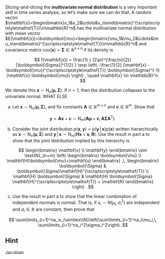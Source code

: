 Slicing-and-dicing the **multivariate normal distribution** is a very important skill in time series analysis, so let's make sure we can do that. A random vector $\mathbf{x}=\begin{bmatrix}x_1&x_2&\cdots&x_n\end{bmatrix}^{\scriptscriptstyle\mathsf{T}}\in\mathbb{R}^n$ has the multivariate normal distribution with mean vector $E(\mathbf{x})=\boldsymbol{\mu}=\begin{bmatrix}\mu_1&\mu_2&\cdots&\mu_n\end{bmatrix}^{\scriptscriptstyle\mathsf{T}}\in\mathbb{R}^n$ and covariance matrix $\text{cov}(\mathbf{x})=\boldsymbol{\Sigma}\in\mathbb{R}^{n\times n}$ if its density is

$$
f(\mathbf{x})
=
\frac{1}
{
(2\pi)^{\frac{n}{2}}
|\boldsymbol{\Sigma}|^{1/2}
}
\exp
\left(
-\frac{1}{2}
(\mathbf{x} - \boldsymbol{\mu})^{\scriptscriptstyle\mathsf{T}}
\boldsymbol{\Sigma}^{-1}
(\mathbf{x}-\boldsymbol{\mu})
\right)
,
\quad
\mathbf{x}
\in
\mathbb{R}^n.
$$

We denote this $\mathbf{x}\sim\text{N}_n(\boldsymbol{\mu},\,\boldsymbol{\Sigma})$. If $n=1$, then the distribution collapses to the univariate normal. WHAT ELSE

a. Let $\mathbf{x}\sim\text{N}_n(\boldsymbol{\mu},\,\boldsymbol{\Sigma})$, and fix constants $\mathbf{A}\in\mathbb{R}^{m\times n}$ and $\mathbf{c}\in\mathbb{R}^m$. Show that 

$$
\mathbf{y}
=
\mathbf{A}
\mathbf{x}
+
\mathbf{c}
\sim
\text{N}_m
\left(
\mathbf{A}
\boldsymbol{\mu}
+
\mathbf{c}
,\,
\mathbf{A}
\boldsymbol{\Sigma}
\mathbf{A}^{\scriptscriptstyle\mathsf{T}}
\right)
.
$$

b. Consider the joint distribution $p(\mathbf{x},\,\mathbf{y})=p(\mathbf{y}\,|\,\mathbf{x})p(\mathbf{x})$ written hierarchically as $\mathbf{x}\sim\text{N}_n(\boldsymbol{\mu},\,\boldsymbol{\Sigma})$ and $\mathbf{y}\,|\,\mathbf{x}\sim\text{N}_m(\mathbf{H}\mathbf{x}+\mathbf{u},\,\mathbf{R})$. Use the result in part a to show that the joint distribution implied by this hierarchy is

$$
\begin{bmatrix}
\mathbf{x}
\\
\mathbf{y}
\end{bmatrix}
\sim
\text{N}_{n+m}
\left(
\begin{bmatrix}
\boldsymbol{\mu}
\\
\mathbf{H}\boldsymbol{\mu}+\mathbf{u}
\end{bmatrix}
,\,
\begin{bmatrix}
\boldsymbol{\Sigma}
&
\boldsymbol{\Sigma}\mathbf{H}^{\scriptscriptstyle\mathsf{T}}
\\
\mathbf{H}
\boldsymbol{\Sigma}
&
\mathbf{H}
\boldsymbol{\Sigma}
\mathbf{H}^{\scriptscriptstyle\mathsf{T}} + \mathbf{R}
\end{bmatrix}
\right)
.
$$

c. Use the result in part a to show that the linear combination of independent normals is normal. That is, if $x_i\sim\text{N}(\mu_i,\,\sigma^2_i)$ are independent and $a_i\in\mathbb{R}$ are constant, then prove that

$$
\sum\limits_{i=1}^na_ix_i\sim\text{N}\left(\sum\limits_{i=1}^na_i\mu_i,\, \sum\limits_{i=1}^na_i^2\sigma_i^2\right).
$$




::: {.callout-tip collapse="true"}
## Hint

Jacobian

:::
